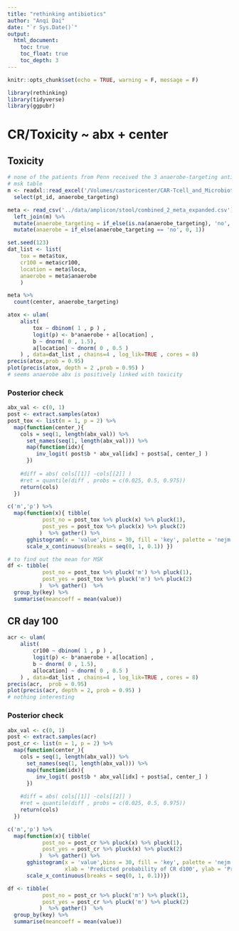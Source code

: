 ```yaml
---
title: "rethinking antibiotics"
author: "Anqi Dai"
date: "`r Sys.Date()`"
output:
  html_document:
    toc: true
    toc_float: true
    toc_depth: 3
---
```


```r
knitr::opts_chunk$set(echo = TRUE, warning = F, message = F)
```
 
```r
library(rethinking)
library(tidyverse)  
library(ggpubr)
```

# CR/Toxicity ~ abx + center

## Toxicity

```r
# none of the patients from Penn received the 3 anaerobe-targeting antibiotics in the 4 weeks prior to CAR T cell infusion
# msk table
m <- readxl::read_excel('/Volumes/castoricenter/CAR-Tcell_and_Microbiota/MSK/antibiotics/sean_table/abx_table_msk_sean.xlsx') %>% 
  select(pt_id, anaerobe_targeting)

meta <- read_csv('../data/amplicon/stool/combined_2_meta_expanded.csv') %>% 
  left_join(m) %>% 
  mutate(anaerobe_targeting = if_else(is.na(anaerobe_targeting), 'no', anaerobe_targeting)) %>% 
  mutate(anaerobe = if_else(anaerobe_targeting == 'no', 0, 1))

set.seed(123)
dat_list <- list(
    tox = meta$tox,
    cr100 = meta$cr100,
    location = meta$loca,
    anaerobe = meta$anaerobe
    )

meta %>% 
  count(center, anaerobe_targeting) 
```

```r
atox <- ulam(
    alist(
        tox ~ dbinom( 1 , p ) ,
        logit(p) <- b*anaerobe + a[location] ,
        b ~ dnorm( 0 , 1.5), 
        a[location] ~ dnorm( 0 , 0.5 )
    ) , data=dat_list , chains=4 , log_lik=TRUE , cores = 8)
precis(atox,prob = 0.95)
plot(precis(atox, depth = 2 ,prob = 0.95) ) 
# seems anaerobe abx is positively linked with toxicity 
```
### Posterior check

```r
abx_val <- c(0, 1)
post <- extract.samples(atox)
post_tox <- list(m = 1, p = 2) %>% 
  map(function(center_){
    cols = seq(1, length(abx_val)) %>% 
      set_names(seq(1, length(abx_val))) %>% 
      map(function(idx){
         inv_logit( post$b * abx_val[idx] + post$a[, center_] ) 
      })
    
    #diff = abs( cols[[1]] -cols[[2]] )
    #ret = quantile(diff , probs = c(0.025, 0.5, 0.975))
    return(cols)
  })

c('m','p') %>% 
  map(function(x){ tibble(
           post_no = post_tox %>% pluck(x) %>% pluck(1),
           post_yes = post_tox %>% pluck(x) %>% pluck(2)
          )  %>% gather() %>% 
      gghistogram(x = 'value',bins = 30, fill = 'key', palette = 'nejm', color = 'white',xlab = 'Predicted probability of toxicity', ylab = 'Probability density', title = str_glue('{x}')) +
      scale_x_continuous(breaks = seq(0, 1, 0.1)) })

# to find out the mean for MSK
df <- tibble(
           post_no = post_tox %>% pluck('m') %>% pluck(1),
           post_yes = post_tox %>% pluck('m') %>% pluck(2)
          )  %>% gather()  %>% 
  group_by(key) %>% 
  summarise(meancoeff = mean(value))
```

## CR day 100 

```r
acr <- ulam(  
    alist(
        cr100 ~ dbinom( 1 , p ) ,
        logit(p) <- b*anaerobe + a[location] ,
        b ~ dnorm( 0 , 1.5), 
        a[location] ~ dnorm( 0 , 0.5 )
    ) , data=dat_list , chains=4 , log_lik=TRUE , cores = 8)
precis(acr,  prob = 0.95)
plot(precis(acr, depth = 2, prob = 0.95) ) 
# nothing interesting 
```
### Posterior check

```r
abx_val <- c(0, 1)
post <- extract.samples(acr)
post_cr <- list(m = 1, p = 2) %>% 
  map(function(center_){
    cols = seq(1, length(abx_val)) %>% 
      set_names(seq(1, length(abx_val))) %>% 
      map(function(idx){
         inv_logit( post$b * abx_val[idx] + post$a[, center_] ) 
      })
    
    #diff = abs( cols[[1]] -cols[[2]] )
    #ret = quantile(diff , probs = c(0.025, 0.5, 0.975))
    return(cols)
  })

c('m','p') %>% 
  map(function(x){ tibble(
           post_no = post_cr %>% pluck(x) %>% pluck(1),
           post_yes = post_cr %>% pluck(x) %>% pluck(2)
          )  %>% gather() %>% 
      gghistogram(x = 'value',bins = 30, fill = 'key', palette = 'nejm', color = 'white',
                  xlab = 'Predicted probability of CR d100', ylab = 'Probability density', title = str_glue('{x}')) +
      scale_x_continuous(breaks = seq(0, 1, 0.1))})

df <- tibble(
           post_no = post_cr %>% pluck('m') %>% pluck(1),
           post_yes = post_cr %>% pluck('m') %>% pluck(2)
          )  %>% gather()  %>% 
  group_by(key) %>% 
  summarise(meancoeff = mean(value))
```

